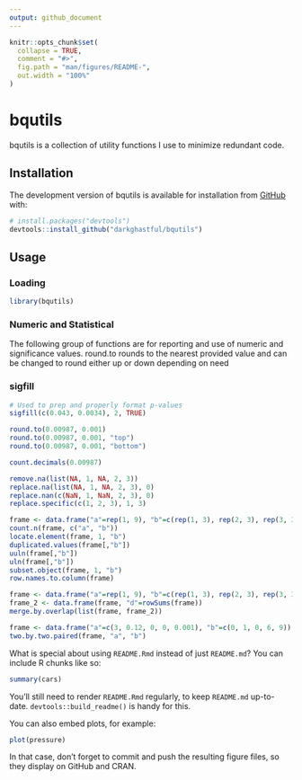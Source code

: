 ```yaml
---
output: github_document
---
```


<!-- README.md is generated from README.Rmd. Please edit that file -->

```r
knitr::opts_chunk$set(
  collapse = TRUE,
  comment = "#>",
  fig.path = "man/figures/README-",
  out.width = "100%"
)
```

# bqutils

<!-- badges: start -->
<!-- badges: end -->

bqutils is a collection of utility functions I use to minimize redundant code.

## Installation

The development version of bqutils is available for installation from [GitHub](https://github.com/) with:

``` r
# install.packages("devtools")
devtools::install_github("darkghastful/bqutils")
```

## Usage

### Loading 

```r
library(bqutils)
```

### Numeric and Statistical 

The following group of functions are for reporting and use of numeric and significance values.
round.to rounds to the nearest provided value and can be changed to round either up or down depending on need

### sigfill

```r
# Used to prep and properly format p-values
sigfill(c(0.043, 0.0034), 2, TRUE)
```

```r
round.to(0.00987, 0.001)
round.to(0.00987, 0.001, "top")
round.to(0.00987, 0.001, "bottom")
```

```r
count.decimals(0.00987)
```


```r
remove.na(list(NA, 1, NA, 2, 3))
replace.na(list(NA, 1, NA, 2, 3), 0)
replace.nan(c(NaN, 1, NaN, 2, 3), 0)
replace.specific(c(1, 2, 3), 1, 3)
```


```r
frame <- data.frame("a"=rep(1, 9), "b"=c(rep(1, 3), rep(2, 3), rep(3, 3)), "c"=1:9)
count.n(frame, c("a", "b"))
locate.element(frame, 1, "b")
duplicated.values(frame[,"b"])
uuln(frame[,"b"])
uln(frame[,"b"])
subset.object(frame, 1, "b")
row.names.to.column(frame)
```


```r
frame <- data.frame("a"=rep(1, 9), "b"=c(rep(1, 3), rep(2, 3), rep(3, 3)), "c"=1:9)
frame_2 <- data.frame(frame, "d"=rowSums(frame))
merge.by.overlap(list(frame, frame_2))
```


```r
frame <- data.frame("a"=c(3, 0.12, 0, 0, 0.001), "b"=c(0, 1, 0, 6, 9))
two.by.two.paired(frame, "a", "b")
```

What is special about using `README.Rmd` instead of just `README.md`? You can include R chunks like so:

```r
summary(cars)
```

You'll still need to render `README.Rmd` regularly, to keep `README.md` up-to-date. `devtools::build_readme()` is handy for this.

You can also embed plots, for example:

```r
plot(pressure)
```

In that case, don't forget to commit and push the resulting figure files, so they display on GitHub and CRAN.
